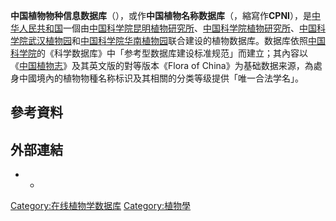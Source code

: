 '''中国植物物种信息数据库'''（{{lang-en|China Plants Database}}），或作'''中国植物名称数据库'''（{{lang|en|Chinese Plant Names Index}}，縮寫作'''CPNI'''{{r|Zhang et Wang 2010|page1=401-402}}），是[[中华人民共和国|中华人民共和国]]一個由[[中国科学院昆明植物研究所|中国科学院昆明植物研究所]]、[[中国科学院植物研究所|中国科学院植物研究所]]、[[中国科学院武汉植物园|中国科学院武汉植物园]]和[[华南植物园|中国科学院华南植物园]]联合建设的植物数据库{{r|Zhang et Wang 2010|kib}}。数据库依照[[中国科学院|中国科学院]]的《科学数据库》中「参考型数据库建设标准规范」而建立{{r|Zhang et Wang 2010|page1=401-402|中国科学院计算机网络信息中心科学数据中心, 2009}}；其內容以 《[[中国植物志|中国植物志]]》及其英文版的對等版本《Flora of China》为基础数据来源{{r|Zhang et Wang 2010|page1=401}}，為處身中國境內的植物物種名称标识及其相關的分类等级提供「唯一合法学名」{{r|Zhang 2007}}。

==參考資料==
{{reflist|refs=
<ref name="kib">{{Cite web|title=中国植物物种信息数据库首页|url=http://db.kib.ac.cn/|accessdate=2020-09-29|work=db.kib.ac.cn|archivedate=2020-04-26|archiveurl=https://web.archive.org/web/20200426012909/http://db.kib.ac.cn/|dead-url=no}}</ref>
<ref name="Zhang 2007">{{Cite book|title=国际植物命名法规 : 维也纳法规 = International code of botanical nomenclature|url=http://worldcat.org/oclc/952557832|publisher=科学出版社;圣路易斯:密苏里植物园出版社|date=2007|isbn=978-7-03-019054-3|oclc=952557832|last=张丽兵, 译.}}</ref>
<ref name="Zhang et Wang 2010">{{cite journal zh|url=https://kns.cnki.net/kcms/detail/detail.aspx?dbcode=CJFD&dbname=CJFD2010&filename=YOKE201005004|author1=张宇|author2=王雨华|year=2010|title=中国植物名称数据库的建设及若干问题的探讨|journal=《[[云南植物研究|云南植物研究]]》|issn=0253-2700|volume=32|issue=5|pages=401-406|doi=|id={{QID|105626032}}|language=zh-hans}}</ref>
<ref name="中国科学院计算机网络信息中心科学数据中心, 2009">{{cite book|author=[[中国科学院|中国科学院]][[中国科学院计算机网络信息中心|计算机网络信息中心]]科学数据中心|year=2009|title=中国科学院数据应用环境建设与服务 - 参考型数据库建设规范|language=zh-hans}}</ref>
}}

==外部連結==
*{{Official website|http://db.kib.ac.cn/|name=中国植物物种信息数据库}}
**{{URL|http://db.kib.ac.cn/CNFlora/SearchEngine.aspx|中国植物志}}
{{植物學小作品}}
[[Category:在线植物学数据库|Category:在线植物学数据库]]
[[Category:植物學|Category:植物學]]